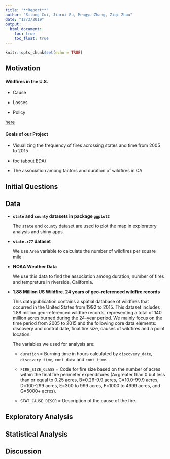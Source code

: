 ```yaml
---
title: "**Report**"
author: "Sitong Cui, Jiarui Fu, Mengyu Zhang, Ziqi Zhou"
date: "12/3/2019"
output:
  html_document: 
    toc: true
    toc_float: true
---
```


```r
knitr::opts_chunk$set(echo = TRUE)
```

## **Motivation**

#### Wildfires in the U.S.

* Cause

* Losses

* Policy

[here](https://www.dosomething.org/us/facts/11-facts-about-wildfires)

#### Goals of our Project

* Visualizing the frequency of fires acrossing states and time from 2005 to 2015

* tbc (about EDA)

* The association among factors and duration of wildfires in CA

## **Initial Questions**

## **Data**

* **`state` and `county` datasets in package `ggplot2`**

  The `state` and `county` dataset are used to plot the map in exploratory analysis and shiny apps.

* **`state.x77` dataset**

  We use `Area` variable to calculate the number of wildfires per square mile
  
* **NOAA Weather Data**

  We use this data to find the association among duration, number of fires and tempreture in riverside, California.

* **1.88 Million US Wildfire. 24 years of geo-referenced wildfire records**

  This data publication contains a spatial database of wildfires that occurred in the United States from 1992 to 2015. This dataset includes 1.88 million geo-referenced wildfire records, representing a total of 140 million acres burned during the 24-year period. We mainly focus on the time period from 2005 to 2015 and the following core data elements: discovery and control date, final fire size, causes of wildfires and a point location.

  The variables we used for analysis are: 

  + `duration` = Burning time in hours calculated by `discovery_date`, `discovery_time`, `cont_data` and `cont_time`.

  + `FIRE_SIZE_CLASS` = Code for fire size based on the number of acres within the final fire perimeter expenditures (A=greater than 0 but less than or equal to 0.25 acres, B=0.26-9.9 acres, C=10.0-99.9 acres, D=100-299 acres, E=300 to 999 acres, F=1000 to 4999 acres, and G=5000+ acres).

  + `STAT_CAUSE_DESCR` = Description of the cause of the fire.

## **Exploratory Analysis**

## **Statistical Analysis**

## **Discussion**

